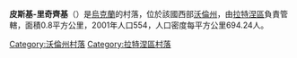 {{coord|51|46|34|N|24|39|30|E|scale:30000|display=title}}
{{Infobox settlement
| name = 皮斯基-里奇齊基
| image_skyline = 
| imagesize = 250px
| image_caption = 
| image_flag = 
| image_shield = 
| pushpin_map = Ukraine
| pushpin_label_position = bottom
| subdivision_type = 國家
| subdivision_name = {{UKR}}
| subdivision_type1 = [[烏克蘭行政區劃|州份]]
| subdivision_name1 = [[沃倫州|沃倫州]]
| subdivision_type2 = [[區_(烏克蘭)|區]]
| subdivision_name2 = [[拉特涅區|拉特涅區]]
| subdivision_type3 = 
| subdivision_name3 = 
| leader_title = 市長
| leader_name = 
| established_title = 創建時間
| established_date = 
| established_title3 = 擁有自治權
| established_date3 = 
| area_total_km2 = 0.798
| population_as_of = 2001年
| population_total = 554
| population_density_km2 = auto
| timezone = [[歐洲東部時間|EET]]
| utc_offset = +2
| timezone_DST = [[歐洲東部夏令時間|EEST]]
| utc_offset_DST = +3
| coordinates = {{coord|51|46|34|N|24|39|30|E|region:|display=inline}}
| postal_code_type = 郵政號碼
| postal_code = 44133
| area_code = +380 3366
| blank_name = 
| blank_info = 
| website =  }}
'''皮斯基-里奇齊基'''（{{lang-uk|Піски-Річицькі}}）是[[烏克蘭|烏克蘭]]的村落，位於該國西部[[沃倫州|沃倫州]]，由[[拉特涅區|拉特涅區]]負責管轄，面積0.8平方公里，2001年人口554，人口密度每平方公里694.24人。

[[Category:沃倫州村落|Category:沃倫州村落]]
[[Category:拉特涅區村落|Category:拉特涅區村落]]


{{Volyn-geo-stub}}
